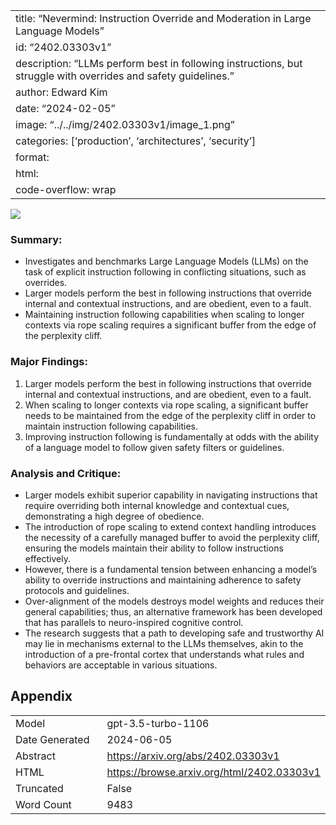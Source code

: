 
---
title: "Nevermind: Instruction Override and Moderation in Large Language Models"
id: "2402.03303v1"
description: "LLMs perform best in following instructions, but struggle with overrides and safety guidelines."
author: Edward Kim
date: "2024-02-05"
image: "../../img/2402.03303v1/image_1.png"
categories: ['production', 'architectures', 'security']
format:
  html:
    code-overflow: wrap
---

![](../../img/2402.03303v1/image_1.png)

### **Summary:**
- Investigates and benchmarks Large Language Models (LLMs) on the task of explicit instruction following in conflicting situations, such as overrides.
- Larger models perform the best in following instructions that override internal and contextual instructions, and are obedient, even to a fault.
- Maintaining instruction following capabilities when scaling to longer contexts via rope scaling requires a significant buffer from the edge of the perplexity cliff.

### Major Findings:
1. Larger models perform the best in following instructions that override internal and contextual instructions, and are obedient, even to a fault.
2. When scaling to longer contexts via rope scaling, a significant buffer needs to be maintained from the edge of the perplexity cliff in order to maintain instruction following capabilities.
3. Improving instruction following is fundamentally at odds with the ability of a language model to follow given safety filters or guidelines.

### Analysis and Critique:
- Larger models exhibit superior capability in navigating instructions that require overriding both internal knowledge and contextual cues, demonstrating a high degree of obedience.
- The introduction of rope scaling to extend context handling introduces the necessity of a carefully managed buffer to avoid the perplexity cliff, ensuring the models maintain their ability to follow instructions effectively.
- However, there is a fundamental tension between enhancing a model’s ability to override instructions and maintaining adherence to safety protocols and guidelines.
- Over-alignment of the models destroys model weights and reduces their general capabilities; thus, an alternative framework has been developed that has parallels to neuro-inspired cognitive control.
- The research suggests that a path to developing safe and trustworthy AI may lie in mechanisms external to the LLMs themselves, akin to the introduction of a pre-frontal cortex that understands what rules and behaviors are acceptable in various situations.

## Appendix

|          |          |
|----------|----------|
| Model     | gpt-3.5-turbo-1106       |
| Date Generated     | 2024-06-05       |
| Abstract | [https://arxiv.org/abs/2402.03303v1](https://arxiv.org/abs/2402.03303v1)        |
| HTML     | [https://browse.arxiv.org/html/2402.03303v1](https://browse.arxiv.org/html/2402.03303v1)       |
| Truncated       | False       |
| Word Count       | 9483       |